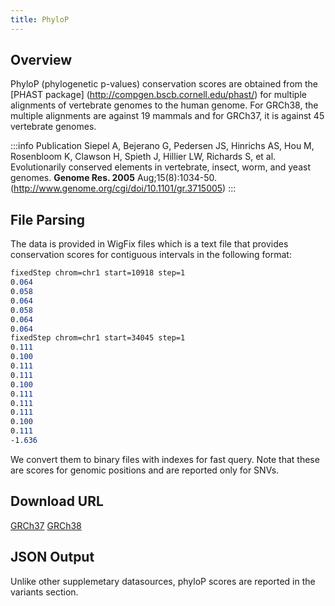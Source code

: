 ```yaml
---
title: PhyloP
---
```



## Overview

PhyloP (phylogenetic p-values) conservation scores are obtained from the [PHAST package] (http://compgen.bscb.cornell.edu/phast/) for multiple alignments of vertebrate genomes to the human genome. For GRCh38, the multiple alignments are against 19 mammals and for GRCh37, it is against 45 vertebrate genomes.

:::info Publication
Siepel A, Bejerano G, Pedersen JS, Hinrichs AS, Hou M, Rosenbloom K, Clawson H, Spieth J, Hillier LW, Richards S, et al. Evolutionarily conserved elements in vertebrate, insect, worm, and yeast genomes. **Genome Res. 2005** Aug;15(8):1034-50.  (http://www.genome.org/cgi/doi/10.1101/gr.3715005)
:::


## File Parsing
The data is provided in WigFix files which is a text file that provides conservation scores for contiguous intervals in the following format:
```scss
fixedStep chrom=chr1 start=10918 step=1
0.064
0.058
0.064
0.058
0.064
0.064
fixedStep chrom=chr1 start=34045 step=1
0.111
0.100
0.111
0.111
0.100
0.111
0.111
0.111
0.100
0.111
-1.636
```
We convert them to binary files with indexes for fast query. Note that these are scores for genomic positions and are reported only for SNVs.
## Download URL

[GRCh37](http://hgdownload.cse.ucsc.edu/goldenpath/hg19/phyloP46way/vertebrate/)
[GRCh38](http://hgdownload.cse.ucsc.edu/goldenPath/hg38/phyloP20way/)

## JSON Output
Unlike other supplemetary datasources, phyloP scores are reported in the variants section.
<JSON />
